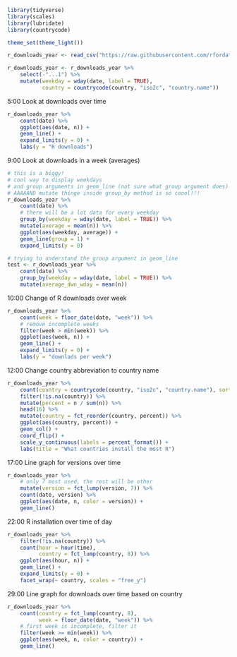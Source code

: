 ```r
library(tidyverse)
library(scales)
library(lubridate)
library(countrycode)

theme_set(theme_light())

r_downloads_year <- read_csv("https://raw.githubusercontent.com/rfordatascience/tidytuesday/master/data/2018/2018-10-30/r_downloads_year.csv")

r_downloads_year <- r_downloads_year %>% 
    select(-"...1") %>% 
    mutate(weekday = wday(date, label = TRUE),
           country = countrycode(country, "iso2c", "country.name"))
```

5:00 Look at downloads over time

```r
r_downloads_year %>% 
    count(date) %>% 
    ggplot(aes(date, n)) +
    geom_line() +
    expand_limits(y = 0) +
    labs(y = "R downloads")
```

9:00 Look at downloads in a week (averages)

```r
# this is a biggy!
# cool way to display weekdays
# and group arguments in geom_line (not sure what group argument does)
# AAAAAND mutate thinge inside group_by method is so coool!!!
r_downloads_year %>% 
    count(date) %>% 
    # there will be a lot data for every weekday
    group_by(weekday = wday(date, label = TRUE)) %>% 
    mutate(average = mean(n)) %>% 
    ggplot(aes(weekday, average)) +
    geom_line(group = 1) +
    expand_limits(y = 0)

# trying to understand the group argument in geom_line
test <- r_downloads_year %>% 
    count(date) %>% 
    group_by(weekday = wday(date, label = TRUE)) %>% 
    mutate(average_dwn_wday = mean(n)) 
```

10:00 Change of R downloads over week

```r
r_downloads_year %>% 
    count(week = floor_date(date, "week")) %>% 
    # remove incomplete weeks
    filter(week > min(week)) %>% 
    ggplot(aes(week, n)) +
    geom_line() +
    expand_limits(y = 0) +
    labs(y = "downlads per week")
```

12:00 Change country abbreviation to country name

```r
r_downloads_year %>% 
    count(country = countrycode(country, "iso2c", "country.name"), sort = TRUE) %>% 
    filter(!is.na(country)) %>% 
    mutate(percent = n / sum(n)) %>% 
    head(16) %>% 
    mutate(country = fct_reorder(country, percent)) %>% 
    ggplot(aes(country, percent)) +
    geom_col() +
    coord_flip() +
    scale_y_continuous(labels = percent_format()) +
    labs(title = "What countries install the most R")
```

17:00 Line graph for versions over time

```r
r_downloads_year %>% 
    # only 7 most used, the rest will be other
    mutate(version = fct_lump(version, 7)) %>% 
    count(date, version) %>% 
    ggplot(aes(date, n, color = version)) +
    geom_line()
```

22:00 R installation over time of day

```r
r_downloads_year %>% 
    filter(!is.na(country)) %>% 
    count(hour = hour(time),
          country = fct_lump(country, 8)) %>% 
    ggplot(aes(hour, n)) +
    geom_line() +
    expand_limits(y = 0) +
    facet_wrap(~ country, scales = "free_y")
```

29:00 Line graph for downloads over time based on country

```r
r_downloads_year %>% 
    count(country = fct_lump(country, 8),
          week = floor_date(date, "week")) %>%
    # first week is incomplete, filter it
    filter(week >= min(week)) %>%
    ggplot(aes(week, n, color = country)) +
    geom_line()
               
```

